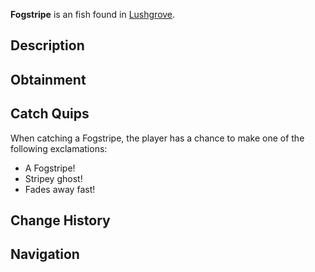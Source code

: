 {{FishInfobox
|image          = Fogstripe.png
|rarity         = Unusual
|sea            = Second Sea
|location       = [[Lushgrove]]
|sublocation    = 
|sources        = Fishing Rod
|radar_location = 
|prog_speed     = -7
|xp             = 85
|weather        = Foggy
|time           = 
|season         = Spring
|bait           = Insect
|base_weight    = 70
|base_value     = 170
|weight_range   = 40
|base_chance    = 60
|base_resil     = 50
}}
'''Fogstripe''' is an {{Rarity|Unusual}} fish found in [[Lushgrove]].

== Description ==
{{Description|A green fish with beige stripes and translucent fins, fading into the mist like a ghostly streak.|Bestiary Entry}}

== Obtainment ==
{{Description|It drifts through the veiled bloom of new life.|Bestiary Hint}}
{{Fish Availability|
Lushgrove
|top_rods      = 
Trident Rod\156248.07\134748.52;
Leviathan's Fang Rod\145340.2\78432.35;
Free Spirit Rod\134905.1\97748.26;
Fischer's Rod\134876.08\125742.12;
Azure Of Lagoon\131421.78\91660.95;
Plastic Rod\125137.88\125137.88;
Candy Cane Rod\100043.57\99972;
Firefly Rod\126991.77\121389.52;
Wildflower Rod\124109.21\117598.98;
Verdant Shear Rod\124949.7\112058.76;
No-Life Rod\123081.52\111225.35;
Blazebringer Rod\120039.22\105824.62;
Seraphic Rod\112270.25\96822;
Challenger's Rod\108734.91\97733.32;
Depthseeker Rod\107622.36\102249.86;
Rod Of The Forgotten Fang\106736.98\92460.91;
Avalanche Rod\105539.15\100597.55;
Volcanic Rod\104533.76\96256.66;
Zeus Rod\103980.9\95747.58;
Rod Of The Depths\103975.95\91426.39;
Rod Of The Exalted One\101557.73\70962.92;
Ethereal Prism Rod\100852.31\68840.43;
Steady Rod\86460.16\82192.86
|recommended   = Free Spirit Rod
}}

== Catch Quips ==
When catching a Fogstripe, the player has a chance to make one of the following exclamations:
* A Fogstripe!
* Stripey ghost!
* Fades away fast!

== Change History ==
{{Change History|{{subst:Current Version}}}}

== Navigation ==
{{Fish Navbox|Lushgrove}}
